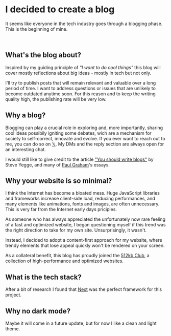 
# I decided to create a blog

<AnimatedHeader />

It seems like everyone in the tech industry goes through a blogging phase. This is the beginning of mine.

&nbsp;<br/>
## What's the blog about?

Inspired by my guiding principle of _"I want to do cool things"_ this blog will cover mostly reflections about big ideas - mostly in tech but not only.

I'll try to publish posts that will remain relevant and valuable over a long period of time. I want to address questions or issues that are unlikely to become outdated anytime soon. For this reason and to keep the writing quality high, the publishing rate will be very low.

## Why a blog?

Blogging can play a crucial role in exploring and, more importantly, sharing cool ideas possibily igniting some debates, wich are a mechanism for society to self-correct, innovate and evolve. If you ever want to reach out to me, you can do so on [𝕏](https://twitter.com/barbierinotes). My DMs and the reply section are always open for an interesting chat.

I would still like to give credit to the article ["You should write blogs"](https://sites.google.com/site/steveyegge2/you-should-write-blogs?authuser=0) by Steve Yegge, and many of [Paul Graham](https://www.paulgraham.com/)'s essays.

## Why your website is so minimal?

I think the Internet has become a bloated mess. Huge JavaScript libraries and frameworks increase client-side load, reducing performances, and many elements like animations, fonts and images, are often unnecessary. This is very far from the Internet early days priciples.

As someone who has always appreciated the unfortunately now rare feeling of a fast and optimized website, I began questioning myself if this trend was the right direction to take for my own site. Unsurprisingly, it wasn't.

Instead, I decided to adopt a content-first approach for my website, where trendy elements that lose appeal quickly won't be rendered on your screen.

As a collateral benefit, this blog has proudly joined the [512kb Club](https://512kb.club/), a collection of high-performance and optimized websites.

## What is the tech stack?

After a bit of research I found that [Next](https://nextjs.org/) was the perfect framework for this project.

## Why no dark mode?

Maybe it will come in a future update, but for now I like a clean and light theme.